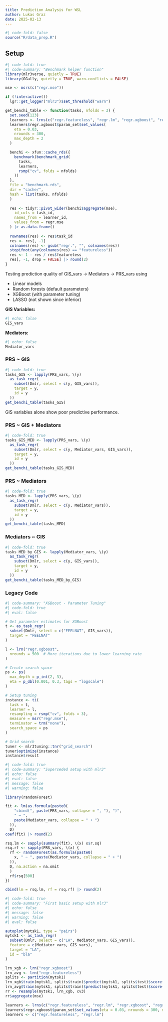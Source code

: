 ```yaml
---
title: Prediction Analysis for WSL
author: Lukas Graz
date: 2025-02-13
---
```


```r
#| code-fold: false
source("R/data_prep.R")
```

## Setup
```r
#| code-fold: true
#| code-summary: "Benchmark helper function"
library(mlr3verse, quietly = TRUE)
library(GGally, quietly = TRUE, warn.conflicts = FALSE)

mse <- msrs(c("regr.mse"))

if (!interactive())
  lgr::get_logger("mlr3")$set_threshold("warn")

get_benchi_table <- function(tasks, nfolds = 3) {
  set.seed(123)
  learners <- lrns(c("regr.featureless", "regr.lm", "regr.xgboost", "regr.ranger"))
  learners$regr.xgboost$param_set$set_values(
    eta = 0.03, 
    nrounds = 300, 
    max_depth = 2
  )

  benchi <- xfun::cache_rds({
    benchmark(benchmark_grid(
      tasks, 
      learners, 
      rsmp("cv", folds = nfolds)
    ))
  }, 
  file = "benchmark.rds", 
  dir = "cache/",
  hash = list(tasks, nfolds)
  )
  
  res <- tidyr::pivot_wider(benchi$aggregate(mse), 
    id_cols = task_id,
    names_from = learner_id,
    values_from = regr.mse
  ) |> as.data.frame()
  
  rownames(res) <- res$task_id
  res <- res[, -1]
  colnames(res) <- gsub("regr.", "", colnames(res))
  stopifnot(any(colnames(res) == "featureless"))
  res <- 1 - res / res$featureless
  res[, -1, drop = FALSE] |> round(2)
}
```

Testing prediction quality of GIS_vars -> Mediators -> PRS_vars using 

- Linear models 
- Random forests (default parameters)
- XGBoost (with parameter tuning)
- LASSO (not shown since inferior)

**GIS Variables:**

```r
#| echo: false
GIS_vars
```

**Mediators:**

```r
#| echo: false
Mediator_vars
```

### PRS ~ GIS
```r
#| code-fold: true
tasks_GIS <- lapply(PRS_vars, \(y) 
  as_task_regr(
    subset(Dmlr, select = c(y, GIS_vars)),
    target = y,
    id = y
  ))
get_benchi_table(tasks_GIS) 
```
GIS variables alone show poor predictive performance.

### PRS ~ GIS + Mediators
```r
#| code-fold: true
tasks_GIS_MED <- lapply(PRS_vars, \(y) 
  as_task_regr(
    subset(Dmlr, select = c(y, Mediator_vars, GIS_vars)),
    target = y,
    id = y
  ))
get_benchi_table(tasks_GIS_MED) 
```

### PRS ~ Mediators
```r
#| code-fold: true
tasks_MED <- lapply(PRS_vars, \(y) 
  as_task_regr(
    subset(Dmlr, select = c(y, Mediator_vars)),
    target = y,
    id = y
  ))
get_benchi_table(tasks_MED) 
```

### Mediators ~ GIS
```r
#| code-fold: true
tasks_MED_by_GIS <- lapply(Mediator_vars, \(y) 
  as_task_regr(
    subset(Dmlr, select = c(y, GIS_vars)),
    target = y,
    id = y
  ))
get_benchi_table(tasks_MED_by_GIS)
```

### Legacy Code
```r
#| code-summary: "XGBoost - Parameter Tuning"
#| code-fold: true
#| eval: false

# Get parameter estimates for XGBoost
t <- as_task_regr(
  subset(Dmlr, select = c("FEELNAT", GIS_vars)),
  target = "FEELNAT"
)

l <- lrn("regr.xgboost",
  nrounds = 500  # More iterations due to lower learning rate
)

# Create search space
ps <- ps(
  max_depth = p_int(2, 3),
  eta = p_dbl(0.001, 0.3, tags = "logscale")
)

# Setup tuning
instance <- ti(
  task = t,
  learner = l,
  resampling = rsmp("cv", folds = 3),
  measure = msr("regr.mse"),
  terminator = trm("none"),
  search_space = ps
)

# Grid search
tuner <- mlr3tuning::tnr("grid_search")
tuner$optimize(instance)
instance$result
```

```r
#| code-fold: true
#| code-summary: "Superseded setup with mlr3"
#| echo: false
#| eval: false
#| message: false
#| warning: false

library(randomForest)

fit <- lm(as.formula(paste0(
    "cbind(", paste(PRS_vars, collapse = ", "), ")",
    " ~ ",
    paste(Mediator_vars, collapse = " + ")
  )), 
  D)
coef(fit) |> round(2)

rsq.lm <- sapply(summary(fit), \(x) x$r.sq)
rsq.rf <- sapply(PRS_vars, \(x) {
  rf <- randomForest(as.formula(paste0(
    x, " ~ ", paste(Mediator_vars, collapse = " + ")
  )), 
  D, na.action = na.omit
  ) 
  rf$rsq[500]
})

cbind(lm = rsq.lm, rf = rsq.rf) |> round(2)
```

```r
#| code-fold: true
#| code-summary: "First basic setup with mlr3"
#| echo: false
#| message: false
#| warning: false
#| eval: false

autoplot(mytsk1, type = "pairs")
mytsk1 <- as_task_regr(
  subset(Dmlr, select = c("LA", Mediator_vars, GIS_vars)),
  feature = c(Mediator_vars, GIS_vars),
  target = "LA",
  id = "bla"
)

lrn_xgb <- lrn("regr.xgboost")
lrn_avg <- lrn("regr.featureless")
splits <- partition(mytsk1)
lrn_xgb$train(mytsk1, splits$train)$predict(mytsk1, splits$test)$score(mse)
lrn_avg$train(mytsk1, splits$train)$predict(mytsk1, splits$test)$score(mse)
rr <- resample(mytsk1, lrn_xgb, cv3)
rr$aggregate(mse)

learners <- lrns(c("regr.featureless", "regr.lm", "regr.xgboost", "regr.ranger"))
learners$regr.xgboost$param_set$set_values(eta = 0.03, nrounds = 300, max_depth = 2)
learners <- c("regr.featureless", "regr.lm")
```

